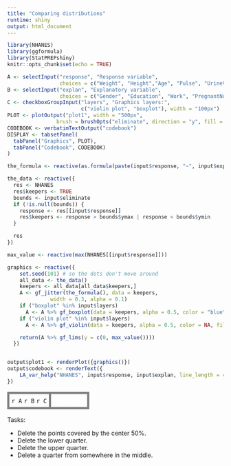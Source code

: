 ```yaml
---
title: "Comparing distributions"
runtime: shiny
output: html_document
---
```


```r
library(NHANES)
library(ggformula)
library(StatPREPshiny)
knitr::opts_chunk$set(echo = TRUE)
```


```r
A <- selectInput("response", "Response variable",
                 choices = c("Weight", "Height","Age", "Pulse", "UrineVol1", "BMI", "Poverty", "Testosterone"), width = "100px")
B <- selectInput("explan", "Explanatory variable",
                 choices = c("Gender", "Education", "Work", "PregnantNow", "SmokeNow", "Depressed", "AgeDecade", "HardDrugs", "SexOrientation"), width = "100px")
C <- checkboxGroupInput("layers", "Graphics layers:",
                        c("violin plot", "boxplot"), width = "100px")
PLOT <- plotOutput("plot1", width = "500px",
                brush = brushOpts("eliminate", direction = "y", fill = NA))
CODEBOOK <- verbatimTextOutput("codebook")
DISPLAY <- tabsetPanel(
  tabPanel("Graphics", PLOT),
  tabPanel("Codebook", CODEBOOK)
)

```

```r
the_formula <- reactive(as.formula(paste(input$response, "~", input$explan)))

the_data <- reactive({
  res <- NHANES
  res$keepers <- TRUE
  bounds <- input$eliminate
  if (!is.null(bounds)) {
    response <- res[[input$response]]
    res$keepers <- response > bounds$ymax | response < bounds$ymin
  }

  res
})

max_value <- reactive(max(NHANES[[input$response]]))

graphics <- reactive({
    set.seed(101) # so the dots don't move around
    all_data <- the_data()
    keepers <- all_data[all_data$keepers,]
    A <- gf_jitter(the_formula(), data = keepers,
              width = 0.3, alpha = 0.1)
    if ("boxplot" %in% input$layers)
      A <- A %>% gf_boxplot(data = keepers, alpha = 0.5, color = "blue", fill = NA)
    if ("violin plot" %in% input$layers)
      A <- A %>% gf_violin(data = keepers, alpha = 0.5, color = NA, fill = "green")

    return(A %>% gf_lims(y = c(0, max_value())))
  })


output$plot1 <- renderPlot({graphics()})
output$codebook <- renderText({
    LA_var_help("NHANES", input$response, input$explan, line_length = 40L)
})
```

<table><tr><td class="control">`r A` `r B` `r C`</td><td class="plot">`r DISPLAY`</td></tr></table>



<style type="text/css">
td.control {
  border:5px solid gray;
  border-radius:10px;
  padding: 5px;
  vertical-align: top;
}
td.plot {
  border:5px solid gray;
  padding: 5px;
  border-radius:10px;
  color: white;
}

</style>




Tasks:

* Delete the points covered by the center 50%.
* Delete the lower quarter.
* Delete the upper quarter.
* Delete a quarter from somewhere in the middle.
